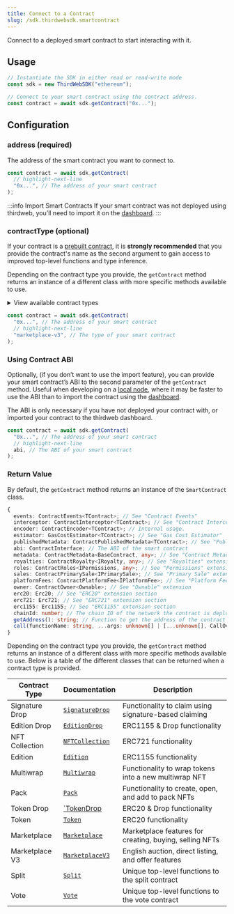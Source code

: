 ```yaml
---
title: Connect to a Contract
slug: /sdk.thirdwebsdk.smartcontract
---
```


Connect to a deployed smart contract to start interacting with it.

## Usage

```javascript
// Instantiate the SDK in either read or read-write mode
const sdk = new ThirdWebSDK("ethereum");

// Connect to your smart contract using the contract address.
const contract = await sdk.getContract("0x...");
```

## Configuration

### address (required)

The address of the smart contract you want to connect to.

```javascript
const contract = await sdk.getContract(
  // highlight-next-line
  "0x...", // The address of your smart contract
);
```

:::info Import Smart Contracts
If your smart contract was not deployed using thirdweb, you&rsquo;ll need to import it on the [dashboard](/dashboard).
:::

### contractType (optional)

If your contract is a [prebuilt contract](/prebuilt-contracts), it is **strongly recommended**
that you provide the contract's name as the second argument to gain access to
improved top-level functions and type inference.

Depending on the contract type you provide, the `getContract` method returns an instance
of a different class with more specific methods available to use.

<details>
  <summary>View available contract types</summary>
  <div>
    <ul>
      <li>
        <b>NFT Drop</b>: <code>"nft-drop"</code>
      </li>
      <li>
        <b>Signature Drop</b>: <code>"signature-drop"</code>
      </li>
      <li>
        <b>Edition Drop</b>: <code>"edition-drop"</code>
      </li>
      <li>
        <b>NFT Collection</b>: <code>"nft-collection"</code>
      </li>
      <li>
        <b>Edition</b>: <code>"edition"</code>
      </li>
      <li>
        <b>Multiwrap</b>: <code>"multiwrap"</code>
      </li>
      <li>
        <b>Pack</b>: <code>"pack"</code>
      </li>
      <li>
        <b>Token Drop</b>: <code>"token-drop"</code>
      </li>
      <li>
        <b>Token</b>: <code>"token"</code>
      </li>
      <li>
        <b>Marketplace</b>: <code>"marketplace"</code> |{" "}
        <code>"marketplace-v3"</code>
      </li>
      <li>
        <b>Split</b>: <code>"split"</code>
      </li>
      <li>
        <b>Vote</b>: <code>"vote"</code>
      </li>
    </ul>
  </div>
</details>

```javascript
const contract = await sdk.getContract(
  "0x...", // The address of your smart contract
  // highlight-next-line
  "marketplace-v3", // The type of your smart contract
);
```

### Using Contract ABI

Optionally, (if you don&rsquo;t want to use the import feature),
you can provide your smart contract&rsquo;s ABI to the second parameter of the `getContract` method.
Useful when developing on a [local node](/typescript/sdk.thirdwebsdk#local-nodes),
where it may be faster to use the ABI than to import the contract using the [dashboard](/dashboard).

The ABI is only necessary if you have not deployed your contract with, or imported your contract
to the thirdweb dashboard.

```javascript
const contract = await sdk.getContract(
  "0x...", // The address of your smart contract
  // highlight-next-line
  abi, // The ABI of your smart contract
);
```

### Return Value

By default, the `getContract` method returns an instance of the `SmartContract` class.

```typescript
{
  events: ContractEvents<TContract>; // See "Contract Events"
  interceptor: ContractInterceptor<TContract>; // See "Contract Interceptor"
  encoder: ContractEncoder<TContract>; // Internal usage.
  estimator: GasCostEstimator<TContract>; // See "Gas Cost Estimator"
  publishedMetadata: ContractPublishedMetadata<TContract>; // See "Publish" documentation
  abi: ContractInterface; // The ABI of the smart contract
  metadata: ContractMetadata<BaseContract, any>; // See "Contract Metadata" extension
  royalties: ContractRoyalty<IRoyalty, any>; // See "Royalties" extension
  roles: ContractRoles<IPermissions, any>; // See "Permissions" extension
  sales: ContractPrimarySale<IPrimarySale>; // See "Primary Sale" extension
  platformFees: ContractPlatformFee<IPlatformFee>; // See "Platform Fees" extension
  owner: ContractOwner<Ownable>; // See "Ownable" extension
  erc20: Erc20; // See "ERC20" extension section
  erc721: Erc721; // See "ERC721" extension section
  erc1155: Erc1155; // See "ERC1155" extension section
  chainId: number; // The chain ID of the network the contract is deployed on
  getAddress(): string; // Function to get the address of the contract
  call(functionName: string, ...args: unknown[] | [...unknown[], CallOverrides]): Promise<any>; // Call a function on the contract
}
```

Depending on the contract type you provide, the `getContract` method returns an instance
of a different class with more specific methods available to use.
Below is a table of the different classes that can be returned when a contract type is provided.

| Contract Type  | Documentation                                     | Description                                             |
| -------------- | ------------------------------------------------- | ------------------------------------------------------- |
| Signature Drop | [`SignatureDrop`](/typescript/sdk.signaturedrop`) | Functionality to claim using signature-based claiming   |
| Edition Drop   | [`EditionDrop`](/typescript/sdk.editiondrop)      | ERC1155 & Drop functionality                            |
| NFT Collection | [`NFTCollection`](/typescript/sdk.nftcollection)  | ERC721 functionality                                    |
| Edition        | [`Edition`](/typescript/sdk.edition)              | ERC1155 functionality                                   |
| Multiwrap      | [`Multiwrap`](/typescript/sdk.multiwrap)          | Functionality to wrap tokens into a new multiwrap NFT   |
| Pack           | [`Pack`](/typescript/sdk.pack)                    | Functionality to create, open, and add to pack NFTs     |
| Token Drop     | [`TokenDrop ](/typescript/sdk.tokendrop)          | ERC20 & Drop functionality                              |
| Token          | [`Token`](/typescript/sdk.token)                  | ERC20 functionality                                     |
| Marketplace    | [`Marketplace`](/typescript/sdk.marketplace)      | Marketplace features for creating, buying, selling NFTs |
| Marketplace V3 | [`MarketplaceV3`](/typescript/sdk.marketplacev3)  | English auction, direct listing, and offer features     |
| Split          | [`Split`](/typescript/sdk.split)                  | Unique top-level functions to the split contract        |
| Vote           | [`Vote`](/typescript/sdk.vote)                    | Unique top-level functions to the vote contract         |
